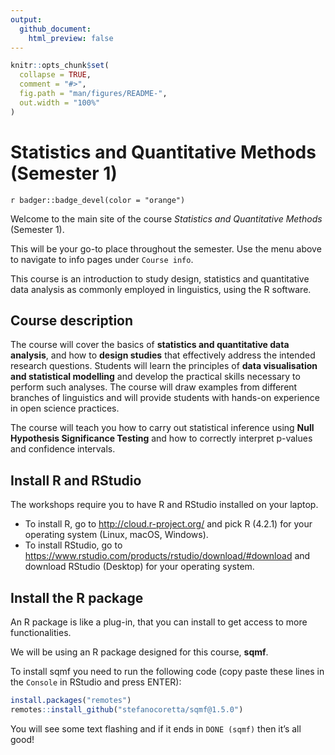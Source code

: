 ```yaml
---
output:
  github_document:
    html_preview: false
---
```


<!-- README.md is generated from README.Rmd. Please edit that file -->

```r
knitr::opts_chunk$set(
  collapse = TRUE,
  comment = "#>",
  fig.path = "man/figures/README-",
  out.width = "100%"
)
```

# Statistics and Quantitative Methods (Semester 1)

<!-- badges: start -->
`r badger::badge_devel(color = "orange")`
<!-- badges: end -->

Welcome to the main site of the course *Statistics and Quantitative Methods* (Semester 1).

This will be your go-to place throughout the semester.
Use the menu above to navigate to info pages under `Course info`.

This course is an introduction to study design, statistics and quantitative data analysis as commonly employed in linguistics, using the R software.


## Course description

The course will cover the basics of **statistics and quantitative data analysis**, and how to **design studies** that effectively address the intended research questions. Students will learn the principles of **data visualisation and statistical modelling** and develop the practical skills necessary to perform such analyses. The course will draw examples from different branches of linguistics and will provide students with hands-on experience in open science practices.

The course will teach you how to carry out statistical inference using **Null Hypothesis Significance Testing** and how to correctly interpret p-values and confidence intervals.

## Install R and RStudio

The workshops require you to have R and RStudio installed on your laptop.

- To install R, go to <http://cloud.r-project.org/> and pick R (4.2.1) for your operating system (Linux, macOS, Windows).
- To install RStudio, go to <https://www.rstudio.com/products/rstudio/download/#download> and download RStudio (Desktop) for your operating system.

## Install the R package

An R package is like a plug-in, that you can install to get access to more functionalities.

We will be using an R package designed for this course, **sqmf**.

To install sqmf you need to run the following code (copy paste these lines in the `Console` in RStudio and press ENTER):

``` r
install.packages("remotes")
remotes::install_github("stefanocoretta/sqmf@1.5.0")
```

You will see some text flashing and if it ends in `DONE (sqmf)` then it's all good!

